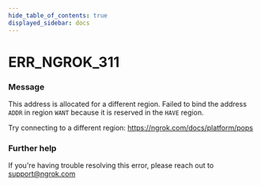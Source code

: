 ```yaml
---
hide_table_of_contents: true
displayed_sidebar: docs
---
```



# ERR_NGROK_311

### Message

This address is allocated for a different region.
Failed to bind the address `ADDR` in region `WANT` because it is reserved
in the `HAVE` region.

Try connecting to a different region: https://ngrok.com/docs/platform/pops

### Further help

If you're having trouble resolving this error, please reach out to [support@ngrok.com](mailto:support@ngrok.com?subject=Help%20with%20ERR_NGROK_311)

<ErrorDetails error="err_ngrok_311" />
